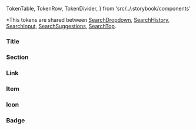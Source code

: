   TokenTable,
  TokenRow,
  TokenDivider,
} from 'src/../.storybook/components'

*This tokens are shared between
[SearchDropdown](?path=/docs/features-search-searchdropdown--default-story),
[SearchHistory](?path=/docs/features-search-searchhistory--default-story),
[SearchInput](?path=/docs/features-search-searchinput--default-story),
[SearchSuggestions](?path=/docs/features-search-searchsuggestions--default-story),
[SearchTop](?path=/docs/features-search-searchtop--default-story).

<TokenTable>
  <TokenRow
    token="--fs-search-min-height"
    value="var(--fs-spacing-7)"
  />
</TokenTable>

### Title
<TokenTable>
  <TokenRow
    token="--fs-search-title-size"
    value="var(--fs-text-size-3)"
  />
  <TokenRow
    token="--fs-search-title-line-height"
    value="1.5"
  />
</TokenTable>

### Section
<TokenTable>
  <TokenRow
    token="--fs-search-section-padding"
    value="var(--fs-spacing-1) 0"
  />
  <TokenRow
    token="--fs-search-section-border-bottom"
    value="var(--fs-border-width) solid var(--fs-border-color-light)"
  />
</TokenTable>

### Link
<TokenTable>
  <TokenRow
    token="--fs-search-item-link-color "
    value="var(--fs-color-text-light)"
  />
  <TokenRow
    token="--fs-search-item-link-padding-right"
    value="var(--fs-spacing-3)"
  />
  <TokenRow
    token="--fs-search-item-link-padding-left"
    value="var(--fs-search-item-link-padding-right)"
  />
</TokenTable>

### Item
<TokenTable>
  <TokenRow
    token="--fs-search-item-font-size"
    value="var(--fs-text-size-2)"
  />
  <TokenRow
    token="--fs-search-item-line-height"
    value="1.25"
  />
  <TokenRow
    token="--fs-search-item-bkg-color-hover"
    value="var(--fs-color-tertiary-bkg-hover)"
    isColor
  />
</TokenTable>

### Icon
<TokenTable>
  <TokenRow
    token="--fs-search-item-icon-color"
    value="var(--fs-color-neutral-4)"
  />
  <TokenRow
    token="--fs-search-item-icon-margin-right"
    value="var(--fs-spacing-1)"
  />
</TokenTable>

### Badge
<TokenTable>
  <TokenRow
    token="--fs-search-badge-margin-right"
    value="var(--fs-spacing-1)"
  />
</TokenTable>

